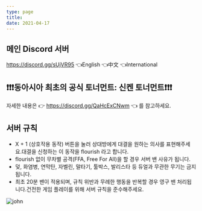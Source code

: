 ```yaml
---
type: page
title: 
date: 2021-04-17
---
```

## 메인 Discord 서버
https://discord.gg/sUjVR95 👈English 👈中文 👈International

## ❗❗❗동아시아 최초의 공식 토너먼트: 신켄 토너먼트❗❗❗
자세한 내용은 👉 https://discord.gg/QaHcExCNwm 👈 를 참고하세요.

## 서버 규칙
* X + 1 (상호작용 동작) 버튼을 눌러 상대방에게 대결을 원하는 의사를 표현해주세요.대결을 신청하는 이 동작을 flourish 라고 합니다.
* flourish 없이 무차별 공격(FFA, Free For All)을 할 경우 서버 밴 사유가 됩니다.
* 덫, 화염병, 연막탄, 자벨린, 말타기, 툴박스, 발리스타 등 듀얼과 무관한 무기는 금지됩니다.
* 최초 20분 밴이 적용되며, 규칙 위반과 무례한 행동을 반복할 경우 영구 밴 처리됩니다.건전한 게임 플레이를 위해 서버 규칙을 준수해주세요.

![john](./images/perma%20ban%201.jpg)
